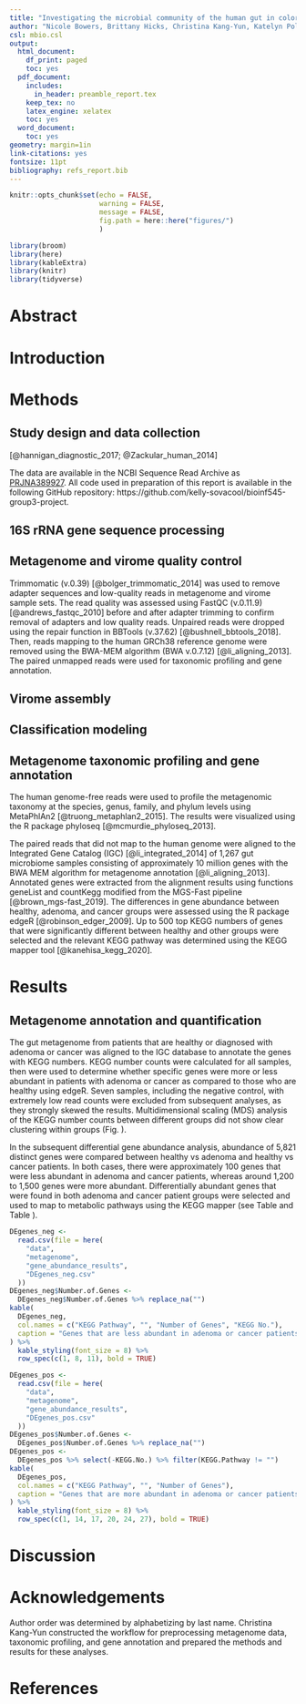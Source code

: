 ```yaml
---
title: "Investigating the microbial community of the human gut in colorectal cancer"
author: "Nicole Bowers, Brittany Hicks, Christina Kang-Yun, Katelyn Polemi, Kelly Sovacool"
csl: mbio.csl
output:
  html_document:
    df_print: paged
    toc: yes
  pdf_document:
    includes:
      in_header: preamble_report.tex
    keep_tex: no
    latex_engine: xelatex
    toc: yes
  word_document:
    toc: yes
geometry: margin=1in
link-citations: yes
fontsize: 11pt
bibliography: refs_report.bib
---
```

```r
knitr::opts_chunk$set(echo = FALSE, 
                      warning = FALSE, 
                      message = FALSE, 
                      fig.path = here::here("figures/")
                      )
```
```r
library(broom)
library(here)
library(kableExtra)
library(knitr)
library(tidyverse)
```

\newpage
\todo{Guidelines: https://drive.google.com/file/d/1YNqYiMJYiVWXiSR9yWUbQTPAoUpVa9Id/view}
# Abstract

# Introduction

# Methods

## Study design and data collection

\todo{study design / data collection based on hannigan and zackular papers}
[@hannigan_diagnostic_2017; @Zackular_human_2014]

The data are available in the NCBI Sequence Read Archive as [PRJNA389927](https://www.ncbi.nlm.nih.gov/bioproject/389927). 
All code used in preparation of this report is available in the following GitHub repository: https://github.com/kelly-sovacool/bioinf545-group3-project.
\todo{make the repo public before submitting}

## 16S rRNA gene sequence processing

## Metagenome and virome quality control

Trimmomatic (v.0.39) [@bolger_trimmomatic_2014] was used to remove adapter sequences and low-quality reads in metagenome and virome sample sets. 
The read quality was assessed using FastQC (v.0.11.9) [@andrews_fastqc_2010] before and after adapter trimming to confirm removal of adapters and low quality reads. 
Unpaired reads were dropped using the repair function in BBTools (v.37.62) [@bushnell_bbtools_2018]. 
Then, reads mapping to the human GRCh38 reference genome were removed using the BWA-MEM algorithm (BWA v.0.7.12) [@li_aligning_2013].
The paired unmapped reads were used for taxonomic profiling and gene annotation.

## Virome assembly

## Classification modeling

## Metagenome taxonomic profiling and gene annotation

The human genome-free reads were used to profile the metagenomic taxonomy at the species, genus, family, and phylum levels using MetaPhlAn2 [@truong_metaphlan2_2015]. 
The results were visualized using the R package phyloseq [@mcmurdie_phyloseq_2013].

The paired reads that did not map to the human genome were aligned to the Integrated Gene Catalog (IGC) [@li_integrated_2014] of 1,267 gut microbiome samples consisting of approximately 10 million genes with the BWA MEM algorithm for metagenome annotation [@li_aligning_2013]. 
Annotated genes were extracted from the alignment results using functions geneList and countKegg modified from the MGS-Fast pipeline [@brown_mgs-fast_2019]. 
The differences in gene abundance between healthy, adenoma, and cancer groups were assessed using the R package edgeR [@robinson_edger_2009]. 
Up to 500 top KEGG numbers of genes that were significantly different between healthy and other groups were selected and the relevant KEGG pathway was determined using the KEGG mapper tool [@kanehisa_kegg_2020].

# Results

## Metagenome annotation and quantification

\begin{wrapfigure}{R}{0.5\textwidth}
    \begin{center}
        \includegraphics[width=0.49\textwidth]{../figures/gene_abundance_MDS.pdf}  
        \caption{Multidimensional scaling (MDS) abundance plot based on KEGG annotation counts derived from gut microbiome of patients that are healthy (H) or diagnosed with adenoma (A) or cancer (C).}
        \label{fig:MDS_KeggNo}  
    \end{center}
\end{wrapfigure}

The gut metagenome from patients that are healthy or diagnosed with adenoma or cancer was aligned to the IGC database to annotate the genes with KEGG numbers. 
KEGG number counts were calculated for all samples, then were used to determine whether specific genes were more or less abundant in patients with adenoma or cancer as compared to those who are healthy using edgeR. 
Seven samples, including the negative control, with extremely low read counts were excluded from subsequent analyses, as they strongly skewed the results. 
Multidimensional scaling (MDS) analysis of the KEGG number counts between different groups did not show clear clustering within groups (Fig. \ref{fig:MDS_KeggNo}). 

In the subsequent differential gene abundance analysis, abundance of 5,821 distinct genes were compared between healthy vs adenoma and healthy vs cancer patients. 
In both cases, there were approximately 100 genes that were less abundant in adenoma and cancer patients, whereas around 1,200 to 1,500 genes were more abundant. 
Differentially abundant genes that were found in both adenoma and cancer patient groups were selected and used to map to metabolic pathways using the KEGG mapper (see Table \ref{tab:genes_neg} and Table \ref{tab:genes_pos}). 


```r
DEgenes_neg <-
  read.csv(file = here(
    "data",
    "metagenome",
    "gene_abundance_results",
    "DEgenes_neg.csv"
  ))
DEgenes_neg$Number.of.Genes <-
  DEgenes_neg$Number.of.Genes %>% replace_na("")
kable(
  DEgenes_neg,
  col.names = c("KEGG Pathway", "", "Number of Genes", "KEGG No."),
  caption = "Genes that are less abundant in adenoma or cancer patients as compared to healthy patients. \\label{tab:genes_neg}"
) %>%
  kable_styling(font_size = 8) %>%
  row_spec(c(1, 8, 11), bold = TRUE)
```


```r
DEgenes_pos <-
  read.csv(file = here(
    "data",
    "metagenome",
    "gene_abundance_results",
    "DEgenes_pos.csv"
  ))
DEgenes_pos$Number.of.Genes <-
  DEgenes_pos$Number.of.Genes %>% replace_na("")
DEgenes_pos <-
  DEgenes_pos %>% select(-KEGG.No.) %>% filter(KEGG.Pathway != "")
kable(
  DEgenes_pos,
  col.names = c("KEGG Pathway", "", "Number of Genes"),
  caption = "Genes that are more abundant in adenoma or cancer patients as compared to healthy patients. \\label{tab:genes_pos}"
) %>%
  kable_styling(font_size = 8) %>%
  row_spec(c(1, 14, 17, 20, 24, 27), bold = TRUE)
```


# Discussion

# Acknowledgements

Author order was determined by alphabetizing by last name. 
Christina Kang-Yun constructed the workflow for preprocessing metagenome data, taxonomic profiling, and gene annotation and prepared the methods and results for these analyses.
\todo{insert contribution statement here}

# References
